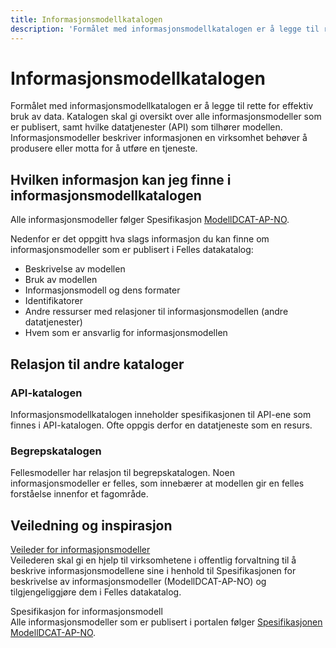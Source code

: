 ```yaml
---
title: Informasjonsmodellkatalogen
description: 'Formålet med informasjonsmodellkatalogen er å legge til rette for effektiv bruk av data.'
---
```


# Informasjonsmodellkatalogen

<Ingress>
    Formålet med informasjonsmodellkatalogen er å legge til rette for effektiv bruk av data. Katalogen skal gi oversikt
    over alle informasjonsmodeller som er publisert, samt hvilke datatjenester (API) som tilhører modellen.
    Informasjonsmodeller beskriver informasjonen en virksomhet behøver å produsere eller motta for å utføre en tjeneste.
</Ingress>

<CatalogPromo
    text='Ønsker du å søke i informasjonsmodellkatalogen?'
    button='Finn&nbsp;informasjonsmodeller&nbsp;→'
    link='/information-models'
/>

## Hvilken informasjon kan jeg finne i informasjonsmodellkatalogen

Alle informasjonsmodeller følger Spesifikasjon [ModellDCAT-AP-NO](https://data.norge.no/specification/modelldcat-ap-no#:~:text=Denne%20spesifikasjonen%2C%20ModellDCAT%2DAP%2D,tilknyttet%20datasett%20og%2Feller%20datatjenester.).

Nedenfor er det oppgitt hva slags informasjon du kan finne om informasjonsmodeller som er publisert i Felles datakatalog:

-   Beskrivelse av modellen
-   Bruk av modellen
-   Informasjonsmodell og dens formater
-   Identifikatorer
-   Andre ressurser med relasjoner til informasjonsmodellen (andre datatjenester)
-   Hvem som er ansvarlig for informasjonsmodellen

## Relasjon til andre kataloger

### API-katalogen

Informasjonsmodellkatalogen inneholder spesifikasjonen til API-ene som finnes i API-katalogen. Ofte oppgis derfor en datatjeneste som en resurs.

### Begrepskatalogen

Fellesmodeller har relasjon til begrepskatalogen. Noen informasjonsmodeller er felles, som innebærer at modellen gir en felles forståelse innenfor et fagområde.

## Veiledning og inspirasjon

[Veileder for informasjonsmodeller](https://data.norge.no/guide/veileder-modelldcat-ap-no/)  
Veilederen skal gi en hjelp til virksomhetene i offentlig forvaltning til å beskrive informasjonsmodellene sine i henhold til Spesifikasjonen for beskrivelse av informasjonsmodeller (ModellDCAT-AP-NO) og tilgjengeliggjøre dem i Felles datakatalog.

Spesifikasjon for informasjonsmodell  
Alle informasjonsmodeller som er publisert i portalen følger [Spesifikasjonen ModellDCAT-AP-NO](https://data.norge.no/specification/modelldcat-ap-no).
